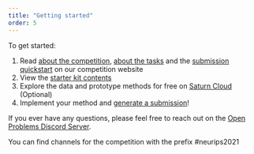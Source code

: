 ```yaml
---
title: "Getting started"
order: 5
---
```


To get started:

1.  Read [about the competition](/competitions/neurips_2021_docs/about/about.qmd),  [about the tasks](/competitions/neurips_2021_docs/about_tasks/index.qmd) and the [submission quickstart](/competitions/neurips_2021_docs/submission/quickstart.qmd) on our competition website
2.  View the [starter kit contents](/competitions/neurips_2021_docs/submission/starter_kit_contents.qmd)
3.  Explore the data and prototype methods for free on [Saturn Cloud](/competitions/neurips_2021_docs/about/explore.qmd) (Optional)
4.  Implement your method and [generate a submission](/competitions/neurips_2021_docs/submission/development_process.qmd)!


If you ever have any questions, please feel free to reach out on the [Open Problems Discord Server](https://discord.gg/hDE5bYEcHF).

You can find channels for the competition with the prefix #neurips2021

